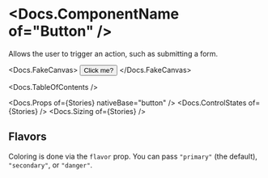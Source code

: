 


<Meta of={Stories} />

# <Docs.ComponentName of="Button" />

Allows the user to trigger an action, such as submitting a form.

<Docs.FakeCanvas>
  <Button sizer={Button.sizer.medium}>Click me?</Button>
</Docs.FakeCanvas>

<Docs.TableOfContents />

<Docs.Props of={Stories} nativeBase="button" />
<Docs.ControlStates of={Stories} />
<Docs.Sizing of={Stories} />

## Flavors

Coloring is done via the `flavor` prop. You can pass `"primary"` (the default),
`"secondary"`, or `"danger"`.

<Canvas of={Stories.AllFlavors} />
